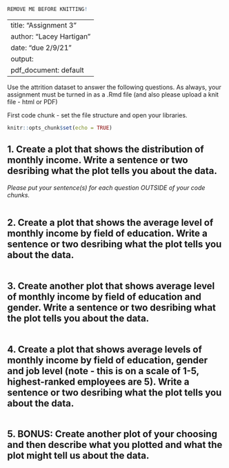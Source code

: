 ```{r}
REMOVE ME BEFORE KNITTING!
```
---
title: "Assignment 3"
author: "Lacey Hartigan"
date: "due 2/9/21"
output:
  pdf_document: default
---

Use the attrition dataset to answer the following questions. As always, your
assignment must be turned in as a .Rmd file (and also please upload a knit file - html or PDF)

First code chunk - set the file structure and open your libraries. 
```{r  include=FALSE}
knitr::opts_chunk$set(echo = TRUE)


```

## 1. Create a plot that shows the distribution of monthly income. Write a sentence or two desribing what the plot tells you about the data. 
*Please put your sentence(s) for each question OUTSIDE of your code chunks.*
```{r}

``` 

## 2. Create a plot that shows the average level of monthly income by field of education. Write a sentence or two desribing what the plot tells you about the data. 
```{r}

```

## 3. Create another plot that shows average level of monthly income by field of education and gender. Write a sentence or two desribing what the plot tells you about the data. 
```{r}

```

## 4. Create a plot that shows average levels of monthly income by field of education, gender and job level (note - this is on a scale of 1-5, highest-ranked employees are 5). Write a sentence or two desribing what the plot tells you about the data. 
```{r}

```

## 5. BONUS: Create another plot of your choosing and then describe what you plotted and what the plot might tell us about the data. 